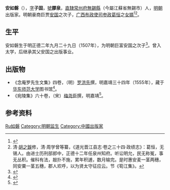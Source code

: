 {{明清人物信息框
| 姓名 = 安如磐
| 原名 = 
| 圖片名稱= 
| 圖片大小 = 
| 圖片說明 = 
| 最高職務 = 
| 屆數 = 
| 國家 = 大明
| 前任 = 
| 繼任 = 
| 爵位 =
| 籍貫 = [[常州府|常州府]][[無錫縣|無錫縣]]
| 族裔 = 漢族
| 字號 = 字子固，號膠泉<ref>{{web cite|title= 《膠山安黃氏宗譜》|last1= 安曾發|last2= 安汝恒|last3= 安經傳|date= 清乾隆十七年（1752年）}}</ref>
| 諡號 = 
| 出生日期 = 明正德二年九月二十九日（1507年）<ref>{{web cite|title= 《膠山安黃氏宗譜》|last1= 安汝諧|last2= 安謙|last3= [[安吉|安吉]]|last4= 安祥|date= 清嘉慶六年（1801年）}}</ref>
| 出生地點 = 大明[[南直隶|南直隶]][[常州府|常州府]][[無錫縣|無錫縣]]
| 逝世日期 = 明隆慶二年正月二十一日<br>（1568年）<ref>{{web cite|title= 《膠山安氏黃氏家乘合鈔》|last1= 安曾發|date= 清嘉慶十六年（1811年）}}</ref><br>（61歲）
| 逝世地點 = 大明[[南直隶|南直隶]][[常州府|常州府]][[無錫縣|無錫縣]]
| 墓葬 = 大明[[南直隶|南直隶]][[常州府|常州府]][[無錫縣|無錫縣]]<br>（今江苏省无锡市）
| 配偶 = 
| 親屬 =
*父亲 = [[安国_(明朝收藏家)|安國]]
*长兄 = [[安如山|安如山]]
*三弟 = [[安如石|安如石]]
| 出身 = 
*[[国子监|国子监]][[太學生|太学生]]
| 經歷 = 
| 著作 =
}}

'''安如磐'''（{{bd|1507年||1568年|catIdx=A安}}），[[表字|字]]'''子固'''，[[號|號]]'''膠泉'''，[[南直隸|直隸]][[常州府|常州府]][[無錫縣|無錫縣]]（今屬江蘇省無錫市）人，[[明朝|明朝]]出版家。明朝豪商巨贾[[安国_(明朝收藏家)|安国]]之次子，[[广西布政使司|广西布政使司]][[参政|参政]][[葛恒|葛恒]]之[[女婿|女婿]]<ref>{{web cite|title= 《膠山安黃氏宗譜》|last1= 安元勳|last2= 安俊|last3= 安揚|last4= 安名|date= 清咸豐九年（1859年）}}</ref><ref>清·[[胡之鋘|胡之鋘]]修，清·周学曾等纂，《道光晋江县志·卷之三十四·政绩志》：葛恒，无锡人。由进士历刑部郎中，正德十二年任泉州知府。听讼明允，民无称冤，事无丛积。催科有法，敲扑不施，累年积逋，数月输完。是时惠安麦一茎两穗，同安粟一茎五穗，郡人欢呼，以为贤太守征应云。节《筍江集》。</ref>。

==生平==
安如磐生于明正德二年九月二十九日（1507年），为明朝巨富安国之次子<ref>{{web cite|title= 《安氏族譜不分卷》|last1= 安濤|date= 民國元年（1912年）}}</ref>。曾入太学，后继承其父安国之出版事业。

==出版物==
*《念庵罗先生文集》四卷，（明）[[罗洪先|罗洪先]]撰，明嘉靖三十四年（1555年），藏于[[华东师范大学|华东师范大学]]图书馆<ref>{{cite book|title= 《聂豹罗洪先评传》|author= 吴震|year= 2001|page= 374|publisher= [[南京大学出版社|南京大学出版社]]}}</ref>。
*《宛陵集》六十卷，（宋）[[梅尧臣|梅尧臣]]撰，明嘉靖<ref>{{cite book|title= 《雙鑑樓善本書目》|author= [[傅增湘|傅增湘]]|year= 1969|page= 191|publisher= [[廣文書局|廣文書局]]}}</ref>。

==参考资料==
<references />

{{无锡胶山安国家族}}
{{DEFAULTSORT:An rupan}}
[[Category:无锡安氏|Ru如磐]]
[[Category:明朝监生|Category:明朝监生]]
[[Category:中國出版家|Category:中國出版家]]
{{明朝人物小作品}}